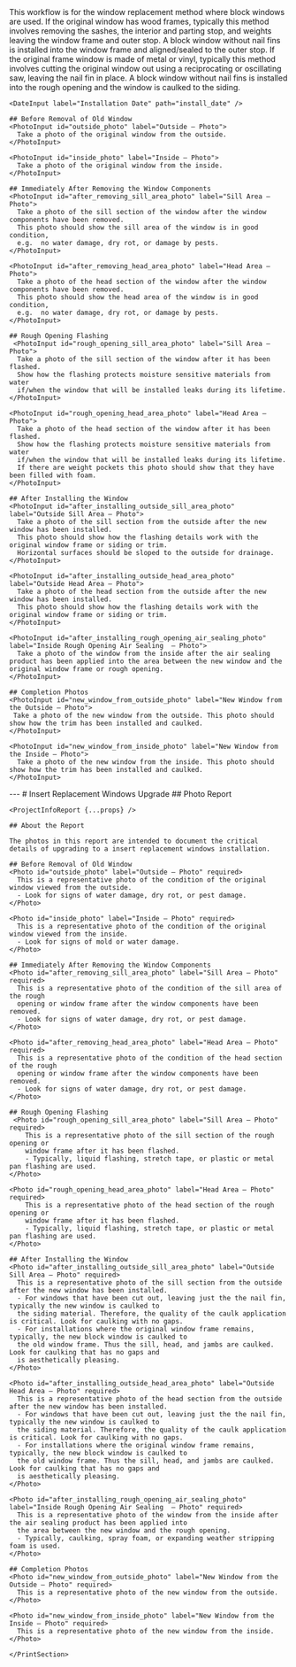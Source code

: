 <Tabs>
  <Tab eventKey="installation" title="Installation">
    This workflow is for the window replacement method where block windows are used. 
    If the original window has wood frames, typically this method involves removing the sashes, 
    the interior and parting stop, and weights leaving the window frame and outer stop. 
    A block window without nail fins is installed into the window frame and aligned/sealed 
    to the outer stop. If the original frame window is made of metal or vinyl, typically 
    this method involves cutting the original window out using a reciprocating or oscillating saw, 
    leaving the nail fin in place. A block window without nail fins is installed into the 
    rough opening and the window is caulked to the siding.

    <DateInput label="Installation Date" path="install_date" />
    
    ## Before Removal of Old Window
    <PhotoInput id="outside_photo" label="Outside – Photo">
      Take a photo of the original window from the outside.
    </PhotoInput>

    <PhotoInput id="inside_photo" label="Inside – Photo">
      Take a photo of the original window from the inside.
    </PhotoInput>

    ## Immediately After Removing the Window Components
    <PhotoInput id="after_removing_sill_area_photo" label="Sill Area – Photo">
      Take a photo of the sill section of the window after the window components have been removed.
      This photo should show the sill area of the window is in good condition, 
      e.g.  no water damage, dry rot, or damage by pests.
    </PhotoInput>

    <PhotoInput id="after_removing_head_area_photo" label="Head Area – Photo">
      Take a photo of the head section of the window after the window components have been removed.
      This photo should show the head area of the window is in good condition, 
      e.g.  no water damage, dry rot, or damage by pests.
    </PhotoInput>

    ## Rough Opening Flashing
     <PhotoInput id="rough_opening_sill_area_photo" label="Sill Area – Photo">
      Take a photo of the sill section of the window after it has been flashed.
      Show how the flashing protects moisture sensitive materials from water 
      if/when the window that will be installed leaks during its lifetime. 
    </PhotoInput>

    <PhotoInput id="rough_opening_head_area_photo" label="Head Area – Photo">
      Take a photo of the head section of the window after it has been flashed.
      Show how the flashing protects moisture sensitive materials from water 
      if/when the window that will be installed leaks during its lifetime. 
      If there are weight pockets this photo should show that they have been filled with foam.
    </PhotoInput>

    ## After Installing the Window 
    <PhotoInput id="after_installing_outside_sill_area_photo" label="Outside Sill Area – Photo">
      Take a photo of the sill section from the outside after the new window has been installed.
      This photo should show how the flashing details work with the original window frame or siding or trim. 
      Horizontal surfaces should be sloped to the outside for drainage.
    </PhotoInput>

    <PhotoInput id="after_installing_outside_head_area_photo" label="Outside Head Area – Photo">
      Take a photo of the head section from the outside after the new window has been installed.
      This photo should show how the flashing details work with the original window frame or siding or trim. 
    </PhotoInput>

    <PhotoInput id="after_installing_rough_opening_air_sealing_photo" label="Inside Rough Opening Air Sealing  – Photo">
      Take a photo of the window from the inside after the air sealing product has been applied into the area between the new window and the original window frame or rough opening.
    </PhotoInput>

    ## Completion Photos 
    <PhotoInput id="new_window_from_outside_photo" label="New Window from the Outside – Photo">
     Take a photo of the new window from the outside. This photo should show how the trim has been installed and caulked.
    </PhotoInput>

    <PhotoInput id="new_window_from_inside_photo" label="New Window from the Inside – Photo">
      Take a photo of the new window from the inside. This photo should show how the trim has been installed and caulked.
    </PhotoInput>
    
  </Tab>
  <Tab eventKey="report" title="Report">
    <PrintSection label="Print Report">
    ---
    # Insert Replacement Windows Upgrade
    ## Photo Report

    <ProjectInfoReport {...props} />

    ## About the Report
    
    The photos in this report are intended to document the critical details of upgrading to a insert replacement windows installation.
   
    ## Before Removal of Old Window
    <Photo id="outside_photo" label="Outside – Photo" required>
      This is a representative photo of the condition of the original window viewed from the outside. 
      - Look for signs of water damage, dry rot, or pest damage.
    </Photo>

    <Photo id="inside_photo" label="Inside – Photo" required>
      This is a representative photo of the condition of the original window viewed from the inside. 
      - Look for signs of mold or water damage.
    </Photo>

    ## Immediately After Removing the Window Components
    <Photo id="after_removing_sill_area_photo" label="Sill Area – Photo" required>
      This is a representative photo of the condition of the sill area of the rough 
      opening or window frame after the window components have been removed.
      - Look for signs of water damage, dry rot, or pest damage.
    </Photo>

    <Photo id="after_removing_head_area_photo" label="Head Area – Photo" required>
      This is a representative photo of the condition of the head section of the rough 
      opening or window frame after the window components have been removed.
      - Look for signs of water damage, dry rot, or pest damage.
    </Photo>

    ## Rough Opening Flashing
     <Photo id="rough_opening_sill_area_photo" label="Sill Area – Photo" required>
        This is a representative photo of the sill section of the rough opening or 
        window frame after it has been flashed.
        - Typically, liquid flashing, stretch tape, or plastic or metal pan flashing are used.
    </Photo>

    <Photo id="rough_opening_head_area_photo" label="Head Area – Photo" required>
        This is a representative photo of the head section of the rough opening or 
        window frame after it has been flashed.
        - Typically, liquid flashing, stretch tape, or plastic or metal pan flashing are used.
    </Photo>

    ## After Installing the Window 
    <Photo id="after_installing_outside_sill_area_photo" label="Outside Sill Area – Photo" required>
      This is a representative photo of the sill section from the outside after the new window has been installed.
      - For windows that have been cut out, leaving just the the nail fin, typically the new window is caulked to 
      the siding material. Therefore, the quality of the caulk application is critical. Look for caulking with no gaps.
      - For installations where the original window frame remains, typically, the new block window is caulked to 
      the old window frame. Thus the sill, head, and jambs are caulked. Look for caulking that has no gaps and 
      is aesthetically pleasing.
    </Photo>

    <Photo id="after_installing_outside_head_area_photo" label="Outside Head Area – Photo" required>
      This is a representative photo of the head section from the outside after the new window has been installed.
      - For windows that have been cut out, leaving just the the nail fin, typically the new window is caulked to 
      the siding material. Therefore, the quality of the caulk application is critical. Look for caulking with no gaps.
      - For installations where the original window frame remains, typically, the new block window is caulked to 
      the old window frame. Thus the sill, head, and jambs are caulked. Look for caulking that has no gaps and 
      is aesthetically pleasing.
    </Photo>

    <Photo id="after_installing_rough_opening_air_sealing_photo" label="Inside Rough Opening Air Sealing  – Photo" required>
      This is a representative photo of the window from the inside after the air sealing product has been applied into 
      the area between the new window and the rough opening.
      - Typically, caulking, spray foam, or expanding weather stripping foam is used.
    </Photo>

    ## Completion Photos 
    <Photo id="new_window_from_outside_photo" label="New Window from the Outside – Photo" required>
      This is a representative photo of the new window from the outside.
    </Photo>

    <Photo id="new_window_from_inside_photo" label="New Window from the Inside – Photo" required>
      This is a representative photo of the new window from the inside.
    </Photo>

    </PrintSection>
  </Tab>
</Tabs>
